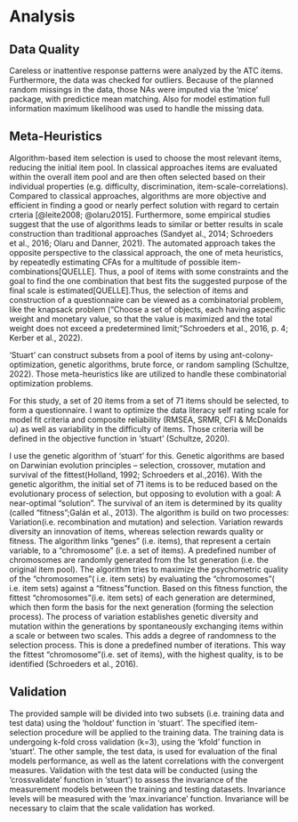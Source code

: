 # Analysis

## Data Quality 
Careless or inattentive response patterns were analyzed by the ATC items. Furthermore, the data was checked for outliers. Because of the planned random missings in the data, those NAs were imputed via the 'mice' package, with predictice mean matching. Also for model estimation full information maximum likelihood was used to handle the missing data. 

## Meta-Heuristics
Algorithm-based item selection is used to choose the most relevant items, reducing the initial item pool. In classical approaches items are evaluated within the overall item pool and are then often selected based on their individual properties (e.g. difficulty, discrimination, item-scale-correlations).
Compared to classical approaches, algorithms are more objective and efficient in finding a good or nearly perfect solution with regard to certain crteria [@leite2008; @olaru2015]. Furthermore, some empirical studies suggest that the use of algorithms leads to similar or better results in scale construction than traditional approaches (Sandyet al., 2014; Schroeders et al., 2016; Olaru and Danner, 2021). The automated approach takes the opposite perspective to the classical approach, the one of meta heuristics, by repeatedly estimating CFAs for a multitude of possible item-combinations[QUELLE]. Thus, a pool of items with some constraints and the goal to find the one combination that best fits the suggested purpose of the final scale is estimated[QUELLE].Thus, the selection of items and construction of a questionnaire can be viewed as a combinatorial problem, like the knapsack problem (“Choose a set of objects, each having aspecific weight and monetary value, so that the value is maximized and the total weight does not exceed a predetermined limit;”Schroeders et al., 2016, p. 4; Kerber et al., 2022).

'Stuart' can construct subsets from a pool of items by using ant-colony- optimization, genetic algorithms, brute force, or random sampling (Schultze, 2022). Those meta-heuristics like are utilized to handle these combinatorial optimization problems. 
\begin{center}
$\Phi = F(\textrm{RMSEA}) + F(CFI)+ F(\textrm{SRMR}) + F(\omega) + F(\nu)$
\end{center}
For this study, a set of 20 items from a set of 71 items should be selected, to form a questionnaire. I want to optimize the data literacy self rating scale for model fit criteria and composite reliability (RMSEA, SRMR, CFI & McDonalds $\omega$) as well as variability in the difficulty of items. Those criteria will be defined in the objective function in ‘stuart’ (Schultze, 2020). 

\begin{center}
$\Phi = \frac{1}{1 + \exp(-10 \cdot (\omega - 0.6))} + 0.5 \cdot \left(1 - \frac{1}{1 + \exp(-100 \cdot (\textrm{RMSEA} - 0.05))}\right) + 0.5 \cdot \left(1 - \frac{1}{1 + \exp(-100 \cdot (\textrm{SRMR} - 0.06))}\right) - (\textrm{sd}(\nu) - 1.62)^2 + 1.62^2 + 10^{-6}$
\end{center}

I use the genetic algorithm of 'stuart' for this. Genetic algorithms are based on Darwinian evolution principles – selection, crossover, mutation and survival of the fittest(Holland, 1992; Schroeders et al.,2016). With the genetic algorithm, the initial set of 71 items is to be reduced based on the evolutionary process of selection, but opposing to evolution with a goal: A near-optimal "solution". The survival of an item is determined by its quality (called “fitness”;Galán et al., 2013). The algorithm is build on two processes: Variation(i.e. recombination and mutation) and selection. Variation rewards diversity an innovation of items, whereas selection rewards quality or fitness. The algorithm links "genes" (i.e. items), that represent a certain variable, to a "chromosome" (i.e. a set of items). A predefined number of chromosomes are randomly generated from the 1st generation (i.e. the original item pool). The algorithm tries to maximize the psychometric quality of the "chromosomes"( i.e. item sets) by evaluating the "chromosomes"( i.e. item sets) against a “fitness”function. Based on this fitness function, the fittest "chromosomes"(i.e. item sets) of each generation are determined, which then form the basis for the next generation (forming the selection process). The process of variation establishes genetic diversity and mutation within the generations by spontaneously exchanging items within a scale or between two scales. This adds a degree of randomness to the selection process. This is done a predefined number of iterations. This way the fittest "chromosome"(i.e. set of items), with the highest quality, is to be identified (Schroeders et al., 2016). 

## Validation
The provided sample will be divided into two subsets (i.e. training data and test data) using the ‘holdout' function in ‘stuart’. The specified item-selection procedure will be applied to the training data. The training data is undergoing k-fold cross validation (k=3), using the ‘kfold’ function in ‘stuart’. The other sample, the test data, is used for evaluation of the final models performance, as well as the latent correlations with the convergent measures.
Validation with the test data will be conducted (using the ‘crossvalidate’ function in ‘stuart’) to assess the invariance of the measurement models between the training and testing datasets. Invariance levels will be measured with  the ‘max.invariance' function. Invariance will be necessary to claim that the scale validation has worked.  
